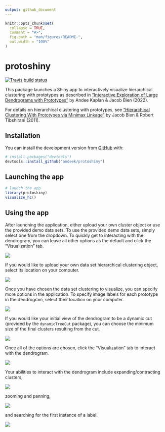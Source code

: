 ```yaml
---
output: github_document
---
```


<!-- README.md is generated from README.Rmd. Please edit that file -->

```r
knitr::opts_chunk$set(
  collapse = TRUE,
  comment = "#>",
  fig.path = "man/figures/README-",
  out.width = "100%"
)
```

# protoshiny

<!-- badges: start -->
[![Travis build status](https://app.travis-ci.com/andeek/protoshiny.svg?branch=master)](https://app.travis-ci.com/andeek/protoshiny.svg?branch=master)
<!-- badges: end -->

This package launches a Shiny app to interactively visualize hierarchical clustering with prototypes as described in ["Interactive Exploration of Large Dendrograms with Prototypes"](https://arxiv.org/abs/2206.01703) by Andee Kaplan & Jacob Bien (2022).

For details on hierarchical clustering with prototypes, see ["Hierarchical Clustering With Prototypes via Minimax Linkage"](http://faculty.marshall.usc.edu/jacob-bien/papers/jasa2011minimax.pdf) by Jacob Bien & Robert Tibshirani (2011).

## Installation

You can install the development version from [GitHub](https://github.com/) with:

``` r
# install.packages("devtools")
devtools::install_github("andeek/protoshiny")
```
## Launching the app

``` r
# launch the app
library(protoshiny)
visualize_hc()
```

## Using the app

<!-- ffmpeg -i default_data.mov -s 800x400 -pix_fmt rgb24 -r 10 -f gif - | gifsicle --optimize=3 --delay=3 > ~/Documents/research/data_viz/protoshiny/man/figures/README-default_data.gif -->

After launching the application, either upload your own cluster object or use the provided demo data sets. To use the provided demo data sets, simply select one from the dropdown. To quickly get to interacting with the dendrogram, you can leave all other options as the default and click the "Visualization" tab.

![](man/figures/README-default_data.gif)
<!-- TODO: remake to choose movies and click visualization tab. -->


If you would like to upload your own data set hierarchical clustering object, select its location on your computer.

![](man/figures/README-upload_data.gif)

Once you have chosen the data set clustering to visualize, you can specify more options in the application. To specify image labels for each prototype in the dendrogram, select their location on your computer.

![](man/figures/README-image_labels.gif)

If you would like your initial view of the dendrogram to be a dynamic cut (provided by the `dynamicTreeCut` package), you can choose the minimum size of the final clusters resulting from the cut.

![](man/figures/README-dynamic_cut.gif)

Once all of the options are chosen, click the "Visualization" tab to interact with the dendrogram.

![](man/figures/README-visualize_tab.gif)

Your abilities to interact with the dendrogram include expanding/contracting clusters,

![](man/figures/README-expand_contract.gif)

zooming and panning,

![](man/figures/README-zoom_pan.gif)

and searching for the first instance of a label.

![](man/figures/README-search.gif)
